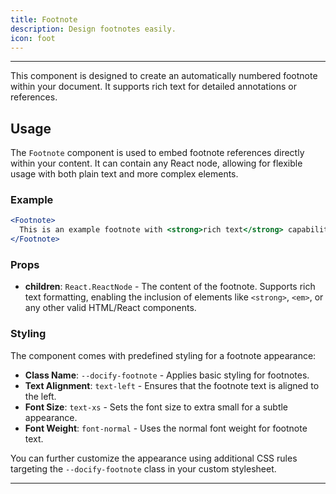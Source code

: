 ```yaml
---
title: Footnote
description: Design footnotes easily.
icon: foot
---
```


---

This component is designed to create an automatically numbered footnote within your document. It supports rich text for detailed annotations or references.

## Usage

The `Footnote` component is used to embed footnote references directly within your content. It can contain any React node, allowing for flexible usage with both plain text and more complex elements.

### Example

```jsx
<Footnote>
  This is an example footnote with <strong>rich text</strong> capabilities.
</Footnote>
```

### Props

- **children**: `React.ReactNode` - The content of the footnote. Supports rich text formatting, enabling the inclusion of elements like `<strong>`, `<em>`, or any other valid HTML/React components.

### Styling

The component comes with predefined styling for a footnote appearance:

- **Class Name**: `--docify-footnote` - Applies basic styling for footnotes.
- **Text Alignment**: `text-left` - Ensures that the footnote text is aligned to the left.
- **Font Size**: `text-xs` - Sets the font size to extra small for a subtle appearance.
- **Font Weight**: `font-normal` - Uses the normal font weight for footnote text.

You can further customize the appearance using additional CSS rules targeting the `--docify-footnote` class in your custom stylesheet.

---
